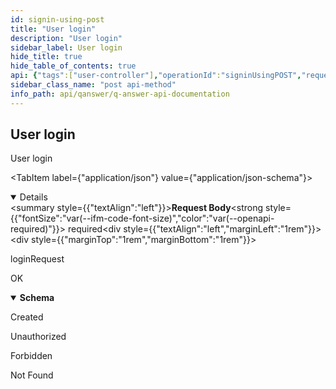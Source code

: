 ```yaml
---
id: signin-using-post
title: "User login"
description: "User login"
sidebar_label: User login
hide_title: true
hide_table_of_contents: true
api: {"tags":["user-controller"],"operationId":"signinUsingPOST","requestBody":{"content":{"application/json":{"schema":{"type":"object","properties":{"password":{"type":"string"},"usernameOrEmail":{"type":"string"}},"title":"LoginRequest"}}},"description":"loginRequest","required":true},"responses":{"200":{"description":"OK","content":{"*/*":{"schema":{"type":"object","properties":{"accessToken":{"type":"string"},"tokenType":{"type":"string"}},"title":"JwtAuthenticationResponse"}}}},"201":{"description":"Created"},"401":{"description":"Unauthorized"},"403":{"description":"Forbidden"},"404":{"description":"Not Found"}},"security":[{"JWT":[]}],"deprecated":false,"description":"User login","method":"post","path":"/api/user/signin","servers":[{"url":"//qanswer-core1.univ-st-etienne.fr"}],"securitySchemes":{"JWT":{"type":"apiKey","name":"Authorization","in":"header"}},"jsonRequestBodyExample":{"password":"string","usernameOrEmail":"string"},"info":{"description":"APIs provided by QAnswer","version":"1.0","title":"QAnswer: Api Documentation","contact":{"name":"QAnswer","url":"www.the-qa-company.com","email":"info@qanswer.eu"}},"postman":{"name":"User login","description":{"type":"text/plain"},"url":{"path":["api","user","signin"],"host":["{{baseUrl}}"],"query":[],"variable":[]},"header":[{"key":"Content-Type","value":"application/json"},{"key":"Accept","value":"*/*"}],"method":"POST","body":{"mode":"raw","raw":"\"\"","options":{"raw":{"language":"json"}}},"auth":{"type":"apikey","apikey":[{"type":"any","value":"Authorization","key":"key"},{"type":"any","value":"<API Key>","key":"value"},{"type":"any","value":"header","key":"in"}]}}}
sidebar_class_name: "post api-method"
info_path: api/qanswer/q-answer-api-documentation
---
```



## User login



User login

<MimeTabs><TabItem label={"application/json"} value={"application/json-schema"}><details style={{}} data-collapsed={false} open={true}><summary style={{"textAlign":"left"}}><strong>Request Body</strong><strong style={{"fontSize":"var(--ifm-code-font-size)","color":"var(--openapi-required)"}}> required</strong></summary><div style={{"textAlign":"left","marginLeft":"1rem"}}><div style={{"marginTop":"1rem","marginBottom":"1rem"}}>

loginRequest

</div></div><ul style={{"marginLeft":"1rem"}}><SchemaItem collapsible={false} name={"password"} required={false} schemaDescription={undefined} schemaName={"string"} qualifierMessage={undefined} defaultValue={undefined}></SchemaItem><SchemaItem collapsible={false} name={"usernameOrEmail"} required={false} schemaDescription={undefined} schemaName={"string"} qualifierMessage={undefined} defaultValue={undefined}></SchemaItem></ul></details></TabItem></MimeTabs><div><ApiTabs><TabItem label={"200"} value={"200"}><div>

OK

</div><div><MimeTabs groupId={"mime-type"}><TabItem label={"*/*"} value={"*/*"}><SchemaTabs groupId={"schema-tabs"}><TabItem label={"Schema"} value={"Schema"}><details style={{}} data-collapsed={false} open={true}><summary style={{"textAlign":"left"}}><strong>Schema</strong></summary><div style={{"textAlign":"left","marginLeft":"1rem"}}></div><ul style={{"marginLeft":"1rem"}}><SchemaItem collapsible={false} name={"accessToken"} required={false} schemaDescription={undefined} schemaName={"string"} qualifierMessage={undefined} defaultValue={undefined}></SchemaItem><SchemaItem collapsible={false} name={"tokenType"} required={false} schemaDescription={undefined} schemaName={"string"} qualifierMessage={undefined} defaultValue={undefined}></SchemaItem></ul></details></TabItem><TabItem label={"Example (from schema)"} value={"Example (from schema)"}><ResponseSamples responseExample={"{\n  \"accessToken\": \"string\",\n  \"tokenType\": \"string\"\n}"} language={"json"}></ResponseSamples></TabItem></SchemaTabs></TabItem></MimeTabs></div></TabItem><TabItem label={"201"} value={"201"}><div>

Created

</div><div></div></TabItem><TabItem label={"401"} value={"401"}><div>

Unauthorized

</div><div></div></TabItem><TabItem label={"403"} value={"403"}><div>

Forbidden

</div><div></div></TabItem><TabItem label={"404"} value={"404"}><div>

Not Found

</div><div></div></TabItem></ApiTabs></div>
      